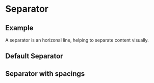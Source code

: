 
<Meta of={SeparatorStories} />

# Separator

## Example

A separator is an horizonal line, helping to separate content visually.

## Default Separator

<Canvas of={SeparatorStories.Separator} />

## Separator with spacings

<Canvas of={SeparatorStories.SeparatorSpacings} />
